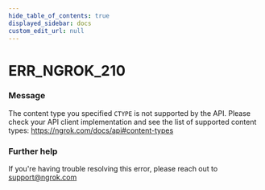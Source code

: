 ```yaml
---
hide_table_of_contents: true
displayed_sidebar: docs
custom_edit_url: null
---
```



# ERR_NGROK_210

### Message

The content type you specified `CTYPE` is not supported by the API. Please check your API client implementation and see the list of supported content types: https://ngrok.com/docs/api#content-types

### Further help

If you're having trouble resolving this error, please reach out to [support@ngrok.com](mailto:support@ngrok.com?subject=Help%20with%20ERR_NGROK_210)

<ErrorDetails error="err_ngrok_210" />
